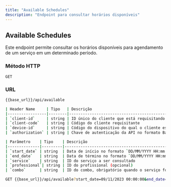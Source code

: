 ```yaml
---
title: "Available Schedules"
description: "Endpoint para consultar horários disponíveis"
---
```


## Available Schedules

Este endpoint permite consultar os horários disponíveis para agendamento de um serviço em um determinado período.

### Método HTTP

`GET`

### URL

```bash
{{base_url}}/api/available

| Header Name     | Tipo   | Descrição                                                  | Obrigatório |
|-----------------|--------|------------------------------------------------------------|-------------|
| `client-id`     | string | ID único do cliente que está requisitando                   | Sim         |
| `client-code`   | string | Código do cliente requisitante                              | Sim         |
| `device-id`     | string | Código do dispositivo do qual o cliente está requisitando   | Sim         |
| `authorization` | string | Chave de autenticação da API no formato Basic               | Sim         |

| Parâmetro    | Tipo    | Descrição                                                                                         | Obrigatório |
|--------------|---------|---------------------------------------------------------------------------------------------------|-------------|
| `start_date` | string  | Data de início no formato `DD/MM/YYYY HH:mm:ss` para consulta de horários disponíveis              | Sim         |
| `end_date`   | string  | Data de término no formato `DD/MM/YYYY HH:mm:ss` para consulta de horários disponíveis             | Sim         |
| `service`    | string  | ID do serviço a ser consultado                                                                    | Sim         |
| `professional`| string | ID do profissional (opcional)                                                                     | Não         |
| `combo`      | string  | ID do combo, obrigatório quando o serviço for `0`                                                  | Condicional |

GET {{base_url}}/api/available?start_date=09/11/2023 00:00:00&end_date=09/11/2023 23:59:59&service=1254&combo=1051

